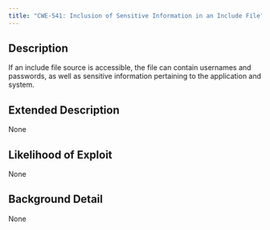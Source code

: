 ```yaml
---
title: "CWE-541: Inclusion of Sensitive Information in an Include File"
---
```


## Description
If an include file source is accessible, the file can contain usernames and passwords, as well as sensitive information pertaining to the application and system.

## Extended Description
None

## Likelihood of Exploit
None

## Background Detail
None
        